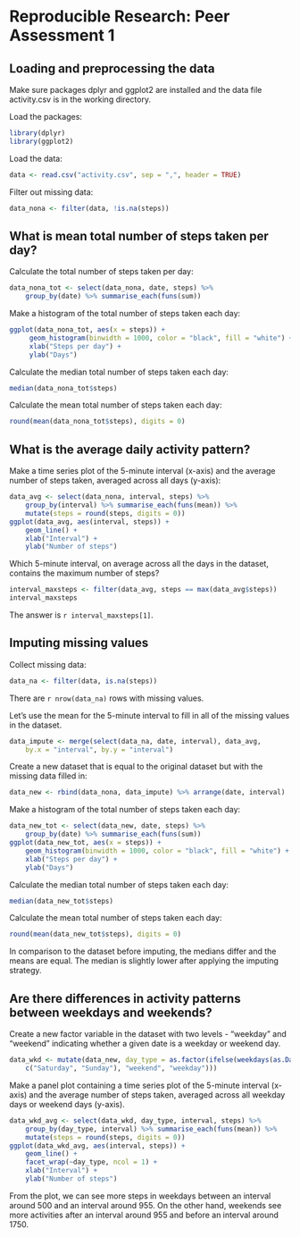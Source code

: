 Reproducible Research: Peer Assessment 1
========================================

## Loading and preprocessing the data

Make sure packages dplyr and ggplot2 are installed and the data file activity.csv is in the working directory.

Load the packages:
```r
library(dplyr)
library(ggplot2)
```

Load the data:
```r
data <- read.csv("activity.csv", sep = ",", header = TRUE)
```

Filter out missing data:
```r
data_nona <- filter(data, !is.na(steps))
```


## What is mean total number of steps taken per day?

Calculate the total number of steps taken per day:
```r
data_nona_tot <- select(data_nona, date, steps) %>%
    group_by(date) %>% summarise_each(funs(sum))
```

Make a histogram of the total number of steps taken each day:
```r
ggplot(data_nona_tot, aes(x = steps)) +
     geom_histogram(binwidth = 1000, color = "black", fill = "white") +
     xlab("Steps per day") +
     ylab("Days")
```

Calculate the median total number of steps taken each day:
```r
median(data_nona_tot$steps)
```

Calculate the mean total number of steps taken each day:
```r
round(mean(data_nona_tot$steps), digits = 0)
```

## What is the average daily activity pattern?
Make a time series plot of the 5-minute interval (x-axis) and the average number of steps taken, averaged across all days (y-axis):
```r
data_avg <- select(data_nona, interval, steps) %>% 
    group_by(interval) %>% summarise_each(funs(mean)) %>%
    mutate(steps = round(steps, digits = 0))
ggplot(data_avg, aes(interval, steps)) +
    geom_line() +
    xlab("Interval") +
    ylab("Number of steps")
```

Which 5-minute interval, on average across all the days in the dataset, contains the maximum number of steps?

```r
interval_maxsteps <- filter(data_avg, steps == max(data_avg$steps))
interval_maxsteps
```

The answer is `r interval_maxsteps[1]`.

## Imputing missing values

Collect missing data:
```r
data_na <- filter(data, is.na(steps))
```

There are `r nrow(data_na)` rows with missing values. 

Let's use the mean for the 5-minute interval to fill in all of the missing values in the dataset.

```r
data_impute <- merge(select(data_na, date, interval), data_avg, 
    by.x = "interval", by.y = "interval")
```

Create a new dataset that is equal to the original dataset but with the missing data filled in:
```r
data_new <- rbind(data_nona, data_impute) %>% arrange(date, interval)
```

Make a histogram of the total number of steps taken each day:
```r
data_new_tot <- select(data_new, date, steps) %>% 
    group_by(date) %>% summarise_each(funs(sum))
ggplot(data_new_tot, aes(x = steps)) +
    geom_histogram(binwidth = 1000, color = "black", fill = "white") +
    xlab("Steps per day") +
    ylab("Days")
```

Calculate the median total number of steps taken each day:
```r
median(data_new_tot$steps)
```

Calculate the mean total number of steps taken each day:
```r
round(mean(data_new_tot$steps), digits = 0)
```

In comparison to the dataset before imputing, the medians differ and the means are equal. The median is slightly lower after applying the imputing strategy.

## Are there differences in activity patterns between weekdays and weekends?

Create a new factor variable in the dataset with two levels - "weekday" and "weekend" indicating whether a given date is a weekday or weekend day.
```r
data_wkd <- mutate(data_new, day_type = as.factor(ifelse(weekdays(as.Date(date)) %in% 
    c("Saturday", "Sunday"), "weekend", "weekday")))
```

Make a panel plot containing a time series plot of the 5-minute interval (x-axis) and the average number of steps taken, averaged across all weekday days or weekend days (y-axis). 

```r
data_wkd_avg <- select(data_wkd, day_type, interval, steps) %>% 
    group_by(day_type, interval) %>% summarise_each(funs(mean)) %>%
    mutate(steps = round(steps, digits = 0))
ggplot(data_wkd_avg, aes(interval, steps)) +
    geom_line() +
    facet_wrap(~day_type, ncol = 1) + 
    xlab("Interval") +
    ylab("Number of steps")
```

From the plot, we can see more steps in weekdays between an interval around 500 and an interval around 955. On the other hand, weekends see more activities after an interval around 955 and before an interval around 1750.